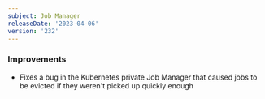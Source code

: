 ```yaml
---
subject: Job Manager
releaseDate: '2023-04-06'
version: '232'
---
```


### Improvements
* Fixes a bug in the Kubernetes private Job Manager that caused jobs to be evicted if they weren't picked up quickly enough
